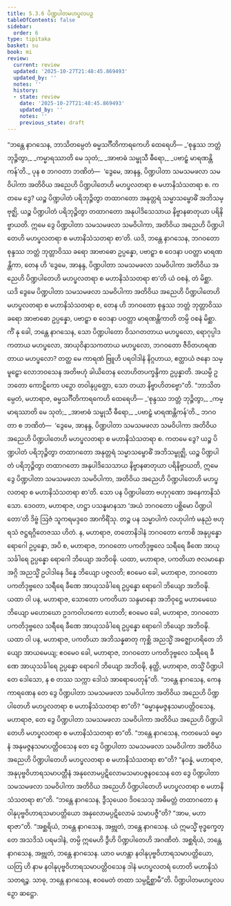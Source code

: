 ```yaml
---
title: 5.3.6 ပိဏ္ဍပါတမဟပ္ဖလပဉှ
tableOfContents: false
sidebar:
  order: 6
type: tipitaka
basket: su
book: mi
review:
  current: review
  updated: '2025-10-27T21:48:45.869493'
  updated_by: ''
  notes: ''
  history:
  - state: review
    date: '2025-10-27T21:48:45.869493'
    updated_by: ''
    notes: ''
    previous_state: draft
---
```



<ReviewStatus review={frontmatter.review} showDetails={true} />

<HypothesisAnnotation frontmatter={frontmatter} />

<DynamicBreadcrumb />

<Division number="143" book="mi" e="ch" v="28">

<Paragraph number="798" book="mi">
“ဘန္တေ နာဂသေန, ဘာသိတမ္ပေတံ ဓမ္မသင်္ဂီတိကာရကေဟိ ထေရေဟိ—
</Paragraph>

<Paragraph number="799" type="verses" book="mi">
_‘စုန္ဒဿ ဘတ္တံ ဘုဉ္ဇိတွာ,_  
_ကမ္မာရဿာတိ မေ သုတံ;_  
_အာဗာဓံ သမ္ဖုသီ ဓီရော,_  
_ပဗာဠှံ မာရဏန္တိကန်’တိ._  

</Paragraph>

<Paragraph number="800" book="mi">
ပုန စ ဘဂဝတာ ဘဏိတံ—  ‘ဒွေမေ, အာနန္ဒ, ပိဏ္ဍပါတာ သမသမဖလာ သမဝိပါကာ အတိဝိယ အညေဟိ ပိဏ္ဍပါတေဟိ မဟပ္ဖလတရာ စ မဟာနိသံသတရာ စ. ကတမေ ဒွေ? ယဉ္စ ပိဏ္ဍပါတံ ပရိဘုဉ္ဇိတွာ တထာဂတော အနုတ္တရံ သမ္မာသမ္ဗောဓိံ အဘိသမ္ဗုဇ္ဈိ, ယဉ္စ ပိဏ္ဍပါတံ ပရိဘုဉ္ဇိတွာ တထာဂတော အနုပါဒိသေသာယ နိဗ္ဗာနဓာတုယာ ပရိနိဗ္ဗာယတိ. ဣမေ ဒွေ ပိဏ္ဍပါတာ သမသမဖလာ သမဝိပါကာ, အတိဝိယ အညေဟိ ပိဏ္ဍပါတေဟိ မဟပ္ဖလတရာ စ မဟာနိသံသတရာ စာ’တိ. ယဒိ, ဘန္တေ နာဂသေန, ဘဂဝတော စုန္ဒဿ ဘတ္တံ ဘုတ္တာဝိဿ ခရော အာဗာဓော ဥပ္ပန္နော, ပဗာဠှာ စ ဝေဒနာ ပဝတ္တာ မာရဏန္တိကာ, တေန ဟိ ‘ဒွေမေ, အာနန္ဒ, ပိဏ္ဍပါတာ သမသမဖလာ သမဝိပါကာ အတိဝိယ အညေဟိ ပိဏ္ဍပါတေဟိ မဟပ္ဖလတရာ စ မဟာနိသံသတရာ စာ’တိ ယံ ဝစနံ, တံ မိစ္ဆာ. ယဒိ ဒွေမေ ပိဏ္ဍပါတာ သမသမဖလာ သမဝိပါကာ အတိဝိယ အညေဟိ ပိဏ္ဍပါတေဟိ မဟပ္ဖလတရာ စ မဟာနိသံသတရာ စ, တေန ဟိ ဘဂဝတော စုန္ဒဿ ဘတ္တံ ဘုတ္တာဝိဿ ခရော အာဗာဓော ဥပ္ပန္နော, ပဗာဠှာ စ ဝေဒနာ ပဝတ္တာ မာရဏန္တိကာတိ တမ္ပိ ဝစနံ မိစ္ဆာ. ကိံ နု ခေါ, ဘန္တေ နာဂသေန, သော ပိဏ္ဍပါတော ဝိသဂတတာယ မဟပ္ဖလော, ရောဂုပ္ပါဒကတာယ မဟပ္ဖလော, အာယုဝိနာသကတာယ မဟပ္ဖလော, ဘဂဝတော ဇီဝိတဟရဏတာယ မဟပ္ဖလော? တတ္ထ မေ ကာရဏံ ဗြူဟိ ပရဝါဒါနံ နိဂ္ဂဟာယ, ဧတ္ထာယံ ဇနော သမ္မူဠှော လောဘဝသေန အတိဗဟုံ ခါယိတေန လောဟိတပက္ခန္ဒိကာ ဥပ္ပန္နာတိ. အယမ္ပိ ဥဘတော ကောဋိကော ပဉှော တဝါနုပ္ပတ္တော, သော တယာ နိဗ္ဗာဟိတဗ္ဗော”တိ.
</Paragraph>

<Paragraph number="801" book="mi">
“ဘာသိတမ္ပေတံ, မဟာရာဇ, ဓမ္မသင်္ဂီတိကာရကေဟိ ထေရေဟိ—
</Paragraph>

<Paragraph number="802" type="verses" book="mi">
_‘စုန္ဒဿ ဘတ္တံ ဘုဉ္ဇိတွာ,_  
_ကမ္မာရဿာတိ မေ သုတံ;_  
_အာဗာဓံ သမ္ဖုသီ ဓီရော,_  
_ပဗာဠှံ မာရဏန္တိကန်’တိ._  

</Paragraph>

<Paragraph number="803" book="mi">
ဘဂဝတာ စ ဘဏိတံ—  ‘ဒွေမေ, အာနန္ဒ, ပိဏ္ဍပါတာ သမသမဖလာ သမဝိပါကာ အတိဝိယ အညေဟိ ပိဏ္ဍပါတေဟိ မဟပ္ဖလတရာ စ မဟာနိသံသတရာ စ. ကတမေ ဒွေ? ယဉ္စ ပိဏ္ဍပါတံ ပရိဘုဉ္ဇိတွာ တထာဂတော အနုတ္တရံ သမ္မာသမ္ဗောဓိံ အဘိသမ္ဗုဇ္ဈိ, ယဉ္စ ပိဏ္ဍပါတံ ပရိဘုဉ္ဇိတွာ တထာဂတော အနုပါဒိသေသာယ နိဗ္ဗာနဓာတုယာ ပရိနိဗ္ဗာယတိ, ဣမေ ဒွေ ပိဏ္ဍပါတာ သမသမဖလာ သမဝိပါကာ, အတိဝိယ အညေဟိ ပိဏ္ဍပါတေဟိ မဟပ္ဖလတရာ စ မဟာနိသံသတရာ စာ’တိ.
</Paragraph>

<Paragraph number="804" book="mi">
သော ပန ပိဏ္ဍပါတော ဗဟုဂုဏော အနေကာနိသံသော. ဒေဝတာ, မဟာရာဇ, ဟဋ္ဌာ ပသန္နမာနသာ ‘အယံ ဘဂဝတော ပစ္ဆိမော ပိဏ္ဍပါတော’တိ ဒိဗ္ဗံ ဩဇံ သူကရမဒ္ဒဝေ အာကိရိံသု. တဉ္စ ပန သမ္မာပါကံ လဟုပါကံ မနုညံ ဗဟုရသံ ဇဋ္ဌရဂ္ဂိတေဇဿ ဟိတံ. န, မဟာရာဇ, တတောနိဒါနံ ဘဂဝတော ကောစိ အနုပ္ပန္နော ရောဂေါ ဥပ္ပန္နော, အပိ စ, မဟာရာဇ, ဘဂဝတော ပကတိဒုဗ္ဗလေ သရီရေ ခီဏေ အာယုသင်္ခါရေ ဥပ္ပန္နော ရောဂေါ ဘိယျော အဘိဝဍ္ဎိ.
</Paragraph>

<Paragraph number="805" book="mi">
ယထာ, မဟာရာဇ, ပကတိယာ ဇလမာနော အဂ္ဂိ အညသ္မိံ ဥပါဒါနေ ဒိန္နေ ဘိယျော ပဇ္ဇလတိ; ဧဝမေဝ ခေါ, မဟာရာဇ, ဘဂဝတော ပကတိဒုဗ္ဗလေ သရီရေ ခီဏေ အာယုသင်္ခါရေ ဥပ္ပန္နော ရောဂေါ ဘိယျော အဘိဝဍ္ဎိ.
</Paragraph>

<Paragraph number="806" book="mi">
ယထာ ဝါ ပန, မဟာရာဇ, သောတော ပကတိယာ သန္ဒမာနော အဘိဝုဋ္ဌေ မဟာမေဃေ ဘိယျော မဟောဃော ဥဒကဝါဟကော ဟောတိ; ဧဝမေဝ ခေါ, မဟာရာဇ, ဘဂဝတော ပကတိဒုဗ္ဗလေ သရီရေ ခီဏေ အာယုသင်္ခါရေ ဥပ္ပန္နော ရောဂေါ ဘိယျော အဘိဝဍ္ဎိ.
</Paragraph>

<Paragraph number="807" book="mi">
ယထာ ဝါ ပန, မဟာရာဇ, ပကတိယာ အဘိသန္နဓာတု ကုစ္ဆိ အညသ္မိံ အဇ္ဈောဟရိတေ ဘိယျော အာယမေယျ; ဧဝမေဝ ခေါ, မဟာရာဇ, ဘဂဝတော ပကတိဒုဗ္ဗလေ သရီရေ ခီဏေ အာယုသင်္ခါရေ ဥပ္ပန္နော ရောဂေါ ဘိယျော အဘိဝဍ္ဎိ, နတ္ထိ, မဟာရာဇ, တသ္မိံ ပိဏ္ဍပါတေ ဒေါသော, န စ တဿ သက္ကာ ဒေါသံ အာရောပေတုန်”တိ.
</Paragraph>

<Paragraph number="808" book="mi">
“ဘန္တေ နာဂသေန, ကေန ကာရဏေန တေ ဒွေ ပိဏ္ဍပါတာ သမသမဖလာ သမဝိပါကာ အတိဝိယ အညေဟိ ပိဏ္ဍပါတေဟိ မဟပ္ဖလတရာ စ မဟာနိသံသတရာ စာ”တိ? “ဓမ္မာနုမဇ္ဇနသမာပတ္တိဝသေန, မဟာရာဇ, တေ ဒွေ ပိဏ္ဍပါတာ သမသမဖလာ သမဝိပါကာ အတိဝိယ အညေဟိ ပိဏ္ဍပါတေဟိ မဟပ္ဖလတရာ စ မဟာနိသံသတရာ စာ”တိ.
</Paragraph>

<Paragraph number="809" book="mi">
“ဘန္တေ နာဂသေန, ကတမေသံ ဓမ္မာနံ အနုမဇ္ဇနသမာပတ္တိဝသေန တေ ဒွေ ပိဏ္ဍပါတာ သမသမဖလာ သမဝိပါကာ အတိဝိယ အညေဟိ ပိဏ္ဍပါတေဟိ မဟပ္ဖလတရာ စ မဟာနိသံသတရာ စာ”တိ? “နဝန္နံ, မဟာရာဇ, အနုပုဗ္ဗဝိဟာရသမာပတ္တီနံ အနုလောမပ္ပဋိလောမသမာပဇ္ဇနဝသေန တေ ဒွေ ပိဏ္ဍပါတာ သမသမဖလာ သမဝိပါကာ အတိဝိယ အညေဟိ ပိဏ္ဍပါတေဟိ မဟပ္ဖလတရာ စ မဟာနိသံသတရာ စာ”တိ.
</Paragraph>

<Paragraph number="810" book="mi">
“ဘန္တေ နာဂသေန, ဒွီသုယေဝ ဒိဝသေသု အဓိမတ္တံ တထာဂတော နဝါနုပုဗ္ဗဝိဟာရသမာပတ္တိယော အနုလောမပ္ပဋိလောမံ သမာပဇ္ဇီ”တိ? “အာမ, မဟာရာဇာ”တိ.
</Paragraph>

<Paragraph number="811" book="mi">
“အစ္ဆရိယံ, ဘန္တေ နာဂသေန, အဗ္ဘုတံ, ဘန္တေ နာဂသေန. ယံ ဣမသ္မိံ ဗုဒ္ဓက္ခေတ္တေ အသဒိသံ ပရမဒါနံ, တမ္ပိ ဣမေဟိ ဒွီဟိ ပိဏ္ဍပါတေဟိ အဂဏိတံ. အစ္ဆရိယံ, ဘန္တေ နာဂသေန, အဗ္ဘုတံ, ဘန္တေ နာဂသေန. ယာဝ မဟန္တာ နဝါနုပုဗ္ဗဝိဟာရသမာပတ္တိယော, ယတြ ဟိ နာမ နဝါနုပုဗ္ဗဝိဟာရသမာပတ္တိဝသေန ဒါနံ မဟပ္ဖလတရံ ဟောတိ မဟာနိသံသတရဉ္စ. သာဓု, ဘန္တေ နာဂသေန, ဧဝမေတံ တထာ သမ္ပဋိစ္ဆာမီ”တိ.

</Paragraph>
</Division>

<Paragraph number="812" type="center" book="mi">
ပိဏ္ဍပါတမဟပ္ဖလပဉှော ဆဋ္ဌော.
</Paragraph>